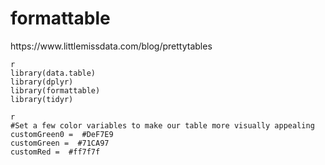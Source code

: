 
# formattable 


https://www.littlemissdata.com/blog/prettytables

```
{r eval=FALSE, include=FALSE, echo=TRUE}
library(data.table)
library(dplyr)
library(formattable)
library(tidyr)
```


```
{r eval=FALSE, include=FALSE, echo=TRUE}
#Set a few color variables to make our table more visually appealing
customGreen0 =  #DeF7E9 
customGreen =  #71CA97 
customRed =  #ff7f7f 
```














